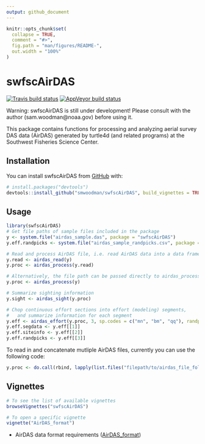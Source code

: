 ```yaml
---
output: github_document
---
```


<!-- README.md is generated from README.Rmd. Please edit that file -->

```r
knitr::opts_chunk$set(
  collapse = TRUE,
  comment = "#>",
  fig.path = "man/figures/README-",
  out.width = "100%"
)
```

# swfscAirDAS

<!-- badges: start -->
[![Travis build status](https://travis-ci.org/smwoodman/swfscAirDAS.svg?branch=master)](https://travis-ci.org/smwoodman/swfscAirDAS)
[![AppVeyor build status](https://ci.appveyor.com/api/projects/status/github/smwoodman/swfscAirDAS?branch=master&svg=true)](https://ci.appveyor.com/project/smwoodman/swfscAirDAS)
<!-- badges: end -->

Warning: swfscAirDAS is still under development! Please consult with the author (sam.woodman@noaa.gov) before using it.

This package contains functions for processing and analyzing aerial survey DAS data (AirDAS) generated by turtle4d (and related programs) at the Southwest Fisheries Science Center.

## Installation

You can install swfscAirDAS from [GitHub](https://github.com/smwoodman/swfscAirDAS) with:

``` r
# install.packages("devtools")
devtools::install_github("smwoodman/swfscAirDAS", build_vignettes = TRUE)
```

## Usage

```r
library(swfscAirDAS)
# Get file paths of sample files included in the package
y <- system.file("airdas_sample.das", package = "swfscAirDAS")
y.eff.randpicks <- system.file("airdas_sample_randpicks.csv", package = "swfscAirDAS")

# Read and process AirDAS file, i.e. read AirDAS data into a data frame and add info columns
y.read <- airdas_read(y)
y.proc <- airdas_process(y.read)

# Alternatively, the file path can be passed directly to airdas_process
y.proc <- airdas_process(y) 

# Summarize sighting information
y.sight <- airdas_sight(y.proc)

# Chop continuous effort sections into effort (modeling) segments, 
#   and summarize information for each segment
y.eff <- airdas_effort(y.proc, 3, sp.codes = c("mn", "bm", "qq"), randpicks.load = y.eff.randpicks)
y.eff.segdata <- y.eff[[1]]
y.eff.siteinfo <- y.eff[[2]]
y.eff.randpicks <- y.eff[[3]]
```

To read in and concatenate mutliple AirDAS files, currently you can use the following code:

```r
y.proc <- do.call(rbind, lapply(list.files("filepath/to/airdas_file_folder", full.names = TRUE), airdas_read))
```

## Vignettes

```r
# To see the list of available vignettes
browseVignettes("swfscAirDAS") 

# To open a specific vignette
vignette("AirDAS_format")
```

* AirDAS data format requirements ([AirDAS_format](https://github.com/smwoodman/swfscAirDAS/blob/master/vignettes/AirDAS_format.Rmd))
